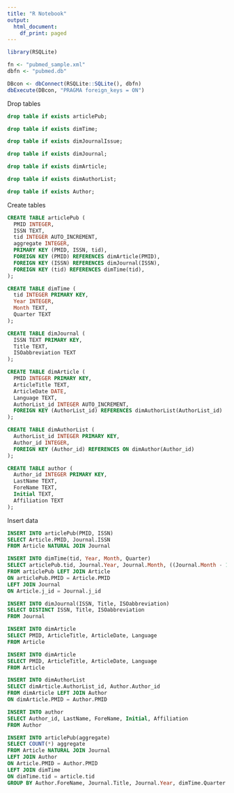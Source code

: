 ```yaml
---
title: "R Notebook"
output:
  html_document:
    df_print: paged
---
```


```r
library(RSQLite)
```

```r
fn <- "pubmed_sample.xml"
dbfn <- "pubmed.db"
```

```r
DBcon <- dbConnect(RSQLite::SQLite(), dbfn)
dbExecute(DBcon, "PRAGMA foreign_keys = ON")
```

Drop tables
```sql
drop table if exists articlePub;
```

```sql
drop table if exists dimTime;
```

```sql
drop table if exists dimJournalIssue;
```

```sql
drop table if exists dimJournal;
```

```sql
drop table if exists dimArticle;
```

```sql
drop table if exists dimAuthorList;
```

```sql
drop table if exists Author;
```

Create tables
```sql
CREATE TABLE articlePub (
  PMID INTEGER,
  ISSN TEXT,
  tid INTEGER AUTO_INCREMENT,
  aggregate INTEGER,
  PRIMARY KEY (PMID, ISSN, tid),
  FOREIGN KEY (PMID) REFERENCES dimArticle(PMID),
  FOREIGN KEY (ISSN) REFERENCES dimJournal(ISSN),
  FOREIGN KEY (tid) REFERENCES dimTime(tid),
);
```


```sql
CREATE TABLE dimTime (
  tid INTEGER PRIMARY KEY,
  Year INTEGER,
  Month TEXT,
  Quarter TEXT
);
```

```sql
CREATE TABLE dimJournal (
  ISSN TEXT PRIMARY KEY,
  Title TEXT,
  ISOabbreviation TEXT
);
```

```sql
CREATE TABLE dimArticle (
  PMID INTEGER PRIMARY KEY,
  ArticleTitle TEXT,
  ArticleDate DATE,
  Language TEXT,
  AuthorList_id INTEGER AUTO_INCREMENT,
  FOREIGN KEY (AuthorList_id) REFERENCES dimAuthorList(AuthorList_id)
);
```

```sql
CREATE TABLE dimAuthorList (
  AuthorList_id INTEGER PRIMARY KEY,
  Author_id INTEGER,
  FOREIGN KEY (Author_id) REFERENCES ON dimAuthor(Author_id)
);
```

```sql
CREATE TABLE author (
  Author_id INTEGER PRIMARY KEY,
  LastName TEXT,
  ForeName TEXT,
  Initial TEXT,
  Affiliation TEXT
);
```

Insert data
```sql
INSERT INTO articlePub(PMID, ISSN)
SELECT Article.PMID, Journal.ISSN
FROM Article NATURAL JOIN Journal
```

```sql
INSERT INTO dimTime(tid, Year, Month, Quarter)
SELECT articlePub.tid, Journal.Year, Journal.Month, ((Journal.Month - 1) div 3) + 1
FROM articlePub LEFT JOIN Article
ON articlePub.PMID = Article.PMID
LEFT JOIN Journal
ON Article.j_id = Journal.j_id
```

```sql
INSERT INTO dimJournal(ISSN, Title, ISOabbreviation)
SELECT DISTINCT ISSN, Title, ISOabbreviation
FROM Journal
```

```sql
INSERT INTO dimArticle
SELECT PMID, ArticleTitle, ArticleDate, Language
FROM Article
```

```sql
INSERT INTO dimArticle
SELECT PMID, ArticleTitle, ArticleDate, Language
FROM Article
```

```sql
INSERT INTO dimAuthorList
SELECT dimArticle.AuthorList_id, Author.Author_id
FROM dimArticle LEFT JOIN Author
ON dimArticle.PMID = Author.PMID
```

```sql
INSERT INTO author
SELECT Author_id, LastName, ForeName, Initial, Affiliation
FROM Author
```

```sql
INSERT INTO articlePub(aggregate)
SELECT COUNT(*) aggregate
FROM Article NATURAL JOIN Journal
LEFT JOIN Author
ON Article.PMID = Author.PMID
LEFT JOIN dimTime
ON dimTime.tid = article.tid
GROUP BY Author.ForeName, Journal.Title, Journal.Year, dimTime.Quarter
```